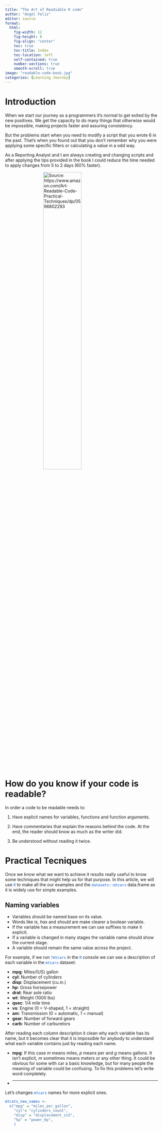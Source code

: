 ```yaml
---
title: "The Art of Readiable R code"
author: "Angel Feliz"
editor: source
format: 
  html:
    fig-width: 12
    fig-height: 8
    fig-align: "center"
    toc: true
    toc-title: Index
    toc-location: left
    self-contained: true
    number-sections: true
    smooth-scroll: true
image: "readable-code-book.jpg"
categories: [Learning Journey]
---
```


<style>

code{color: #0c5bd1;}

.center {
  display: block;
  margin-left: auto;
  margin-right: auto;
  width: 50%;
}

</style>

# Introduction {.unnumbered}

When we start our journey as a programmers it's normal to get exited by the new positives. We get the capacity to do many things that otherwise would be impossible, making projects faster and assuring consistency.

But the problems start when you need to modify a script that you wrote 6 in the past. That's when you found out that you don't remember why you were applying some specific filters or calculating a value in a odd way.

As a Reporting Analyst and I am always creating and changing scripts and after applying the tips provided in the book I could reduce the time needed to apply changes from 5 to 2 days (60% faster).

<img src="readable-code-book.jpg" alt="Source: https://www.amazon.com/Art-Readable-Code-Practical-Techniques/dp/0596802293" class="center">


# How do you know if your code is readable?

In order a code to be readable needs to:

1. Have explicit names for variables, functions and function arguments.

2. Have commentaries that explain the reasons behind the code. At the end, the reader should know as much as the writer did.

3. Be understood without reading it twice.


# Practical Tecniques

Once we know what we want to achieve it results really useful to know some techniques that might help us for that purpose. In this article, we will use `R` to make all the our examples and the `datasets::mtcars` data.frame as it is widely use for simple examples.


## Naming variables

- Variables should be named base on its value.
- Words like *is*, *has* and *should* are make clearer a boolean variable.
- If the variable has a measurement we can use suffixes to make it explicit.
- If a variable is changed in many stages the variable name should show the current stage.
- A variable should remain the same value across the project.
  
For example, if we run `?mtcars` in the `R` console we can see a description of each variable in the `mtcars` dataset:

- **mpg**:	Miles/(US) gallon
-	**cyl**:	Number of cylinders
-	**disp**:	Displacement (cu.in.)
-	**hp**:	Gross horsepower
-	**drat**:	Rear axle ratio
- **wt**:	Weight (1000 lbs)
-	**qsec**:	1/4 mile time
-	**vs**:	Engine (0 = V-shaped, 1 = straight)
- **am**:	Transmission (0 = automatic, 1 = manual)
-	**gear**:	Number of forward gears
- **carb**:	Number of carburetors

After reading each column description it clean why each variable has its name, but it becomes clear that it is impossible for anybody to understand what each variable contains just by reading each name.

- **mpg**: If this case *m* means miles, *p* means per and *g* means gallons. It isn't explicit, *m* sometimes means meters or any other thing. It could be obvious for some with car a basic knowledge, but for many people the meaning of variable could be confusing. To fix this problems let's write word completely.

- ****

Let's changes `mtcars` names for more explicit ones.

```r

mtcats_new_names <-
  c("mpg" = "miles_per_gallon",
    "cyl"= "cylinders_count",
    "disp" = "displacement_in3",
    "hp" = "power_hp",
    )

```



